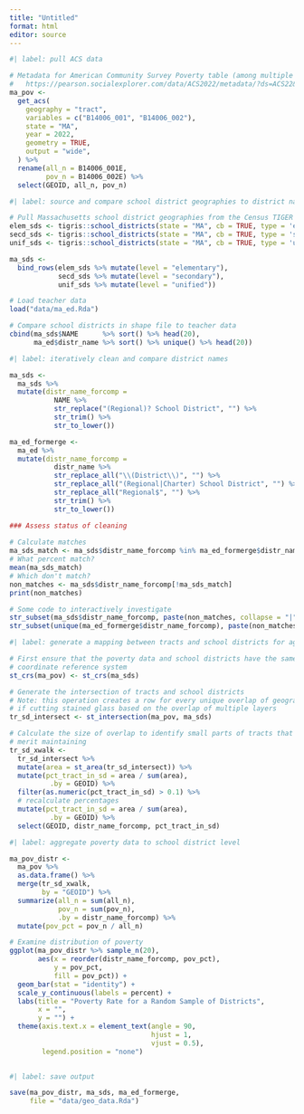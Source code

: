 ```yaml
---
title: "Untitled"
format: html
editor: source
---
```


```r
#| label: pull ACS data

# Metadata for American Community Survey Poverty table (among multiple options): 
#   https://pearson.socialexplorer.com/data/ACS2022/metadata/?ds=ACS22&table=B14006
ma_pov <- 
  get_acs( 
    geography = "tract", 
    variables = c("B14006_001", "B14006_002"),
    state = "MA", 
    year = 2022,
    geometry = TRUE,
    output = "wide",
  ) %>% 
  rename(all_n = B14006_001E,
         pov_n = B14006_002E) %>% 
  select(GEOID, all_n, pov_n)

```

```r
#| label: source and compare school district geographies to district names in teacher data

# Pull Massachusetts school district geographies from the Census TIGER service
elem_sds <- tigris::school_districts(state = "MA", cb = TRUE, type = 'elementary')
secd_sds <- tigris::school_districts(state = "MA", cb = TRUE, type = 'secondary')
unif_sds <- tigris::school_districts(state = "MA", cb = TRUE, type = 'unified')

ma_sds <- 
  bind_rows(elem_sds %>% mutate(level = "elementary"), 
            secd_sds %>% mutate(level = "secondary"), 
            unif_sds %>% mutate(level = "unified"))

# Load teacher data
load("data/ma_ed.Rda")

# Compare school districts in shape file to teacher data
cbind(ma_sds$NAME      %>% sort() %>% head(20), 
      ma_ed$distr_name %>% sort() %>% unique() %>% head(20))
```

```r
#| label: iteratively clean and compare district names

ma_sds <- 
  ma_sds %>% 
  mutate(distr_name_forcomp = 
           NAME %>% 
           str_replace("(Regional)? School District", "") %>% 
           str_trim() %>% 
           str_to_lower())

ma_ed_formerge <- 
  ma_ed %>% 
  mutate(distr_name_forcomp =
           distr_name %>% 
           str_replace_all("\\(District\\)", "") %>% 
           str_replace_all("(Regional|Charter) School District", "") %>% 
           str_replace_all("Regional$", "") %>% 
           str_trim() %>% 
           str_to_lower())

### Assess status of cleaning
  
# Calculate matches
ma_sds_match <- ma_sds$distr_name_forcomp %in% ma_ed_formerge$distr_name_forcomp
# What percent match?
mean(ma_sds_match)
# Which don't match?
non_matches <- ma_sds$distr_name_forcomp[!ma_sds_match]
print(non_matches)

# Some code to interactively investigate
str_subset(ma_sds$distr_name_forcomp, paste(non_matches, collapse = "|"))
str_subset(unique(ma_ed_formerge$distr_name_forcomp), paste(non_matches, collapse = "|"))


```

```r
#| label: generate a mapping between tracts and school districts for aggregation

# First ensure that the poverty data and school districts have the same 
# coordinate reference system
st_crs(ma_pov) <- st_crs(ma_sds)

# Generate the intersection of tracts and school districts
# Note: this operation creates a row for every unique overlap of geography, as
# if cutting stained glass based on the overlap of multiple layers
tr_sd_intersect <- st_intersection(ma_pov, ma_sds)

# Calculate the size of overlap to identify small parts of tracts that do not
# merit maintaining
tr_sd_xwalk <- 
  tr_sd_intersect %>% 
  mutate(area = st_area(tr_sd_intersect)) %>% 
  mutate(pct_tract_in_sd = area / sum(area),
          .by = GEOID) %>% 
  filter(as.numeric(pct_tract_in_sd) > 0.1) %>% 
  # recalculate percentages
  mutate(pct_tract_in_sd = area / sum(area),
          .by = GEOID) %>% 
  select(GEOID, distr_name_forcomp, pct_tract_in_sd)

```

```r
#| label: aggregate poverty data to school district level

ma_pov_distr <- 
  ma_pov %>% 
  as.data.frame() %>% 
  merge(tr_sd_xwalk,
        by = "GEOID") %>% 
  summarize(all_n = sum(all_n),
            pov_n = sum(pov_n),
            .by = distr_name_forcomp) %>% 
  mutate(pov_pct = pov_n / all_n)

# Examine distribution of poverty
ggplot(ma_pov_distr %>% sample_n(20),
       aes(x = reorder(distr_name_forcomp, pov_pct),
           y = pov_pct,
           fill = pov_pct)) +
  geom_bar(stat = "identity") +
  scale_y_continuous(labels = percent) + 
  labs(title = "Poverty Rate for a Random Sample of Districts",
       x = "",
       y = "") +
  theme(axis.text.x = element_text(angle = 90,
                                   hjust = 1,
                                   vjust = 0.5),
        legend.position = "none")
  
```

```r
#| label: save output

save(ma_pov_distr, ma_sds, ma_ed_formerge,
     file = "data/geo_data.Rda")
```


